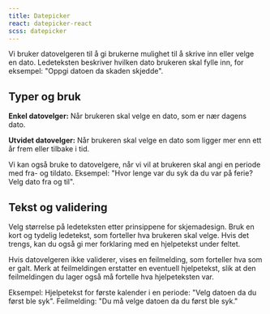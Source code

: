 ```yaml
---
title: Datepicker
react: datepicker-react
scss: datepicker
---
```



<Ingress>
    Vi bruker datovelgeren til å gi brukerne mulighet til å skrive inn eller velge en dato. Ledeteksten beskriver
    hvilken dato brukeren skal fylle inn, for eksempel: "Oppgi datoen da skaden skjedde".
</Ingress>
<ComponentExample
    component={Example}
    knobs={{
        boolProps: ["Utvidet velger", "Kompakt", "Med feil", "Med hjelpetekst", "Invertert"],
        choiceProps: [
            {
                name: "Variant",
                values: ["small", "medium", "large"],
                defaultValue: 1,
            },
        ],
    }}
/>

## Typer og bruk

**Enkel datovelger:** Når brukeren skal velge en dato, som er nær dagens dato.

**Utvidet datovelger:** Når brukeren skal velge en dato som ligger mer enn ett år frem eller tilbake i tid.

Vi kan også bruke to datovelgere, når vi vil at brukeren skal angi en periode med fra- og tildato.
Eksempel: "Hvor lenge var du syk da du var på ferie? Velg dato fra og til".

## Tekst og validering

Velg størrelse på ledeteksten etter prinsippene for skjemadesign. Bruk en kort og tydelig ledetekst, som forteller hva brukeren skal velge. Hvis det trengs, kan du også gi mer forklaring med en hjelpetekst under feltet.

Hvis datovelgeren ikke validerer, vises en feilmelding, som forteller hva som er galt. Merk at feilmeldingen erstatter en eventuell hjelpetekst, slik at den feilmeldingen du lager også må fortelle hva hjelpeteksten var.

Eksempel:
Hjelpetekst for første kalender i en periode:
"Velg datoen da du først ble syk". Feilmelding: "Du må velge datoen da du først ble syk."

